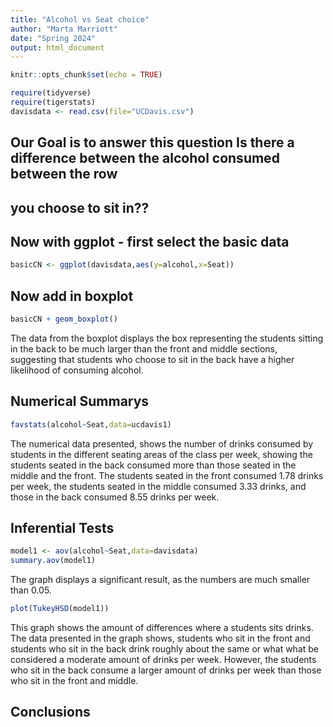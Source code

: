 ```yaml
---
title: "Alcohol vs Seat choice"
author: "Marta Marriott"
date: "Spring 2024"
output: html_document
---
```


```r
knitr::opts_chunk$set(echo = TRUE)
```

```r
require(tidyverse)
require(tigerstats)
davisdata <- read.csv(file="UCDavis.csv")
```
## Our Goal is to answer this question Is there a difference between the alcohol consumed between the row
## you choose to sit in??

## Now with ggplot - first select the basic data

```r
basicCN <- ggplot(davisdata,aes(y=alcohol,x=Seat))
```
## Now add in boxplot

```r
basicCN + geom_boxplot()
```
  
  The data from the boxplot displays the box representing the students sitting in the back to be much larger than the front and middle sections, suggesting that students who choose to sit in the back have a higher likelihood of consuming alcohol.
 
 
## Numerical Summarys 

```r
favstats(alcohol~Seat,data=ucdavis1)
```
 The numerical data presented, shows the number of drinks consumed  by students in the different seating areas of the class per week, showing the students seated in the back consumed more than those seated in the middle and the front. The students seated in the front consumed 1.78 drinks per week, the students seated in the middle consumed 3.33 drinks, and those in the back consumed 8.55 drinks per week.


## Inferential Tests

```r
model1 <- aov(alcohol~Seat,data=davisdata)
summary.aov(model1)
```
The graph displays a significant result, as the numbers are much smaller than 0.05.

```r
plot(TukeyHSD(model1))
```

This graph shows the amount of differences where a students sits drinks. The data presented in the graph shows, students who sit in the front and students who sit in the back drink roughly about the same or what what be considered a moderate amount of drinks per week. However, the students who sit in the back consume a larger amount of drinks per week than those who sit in the front and middle.

## Conclusions


